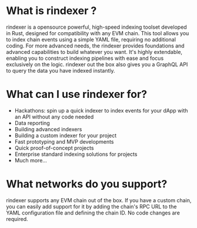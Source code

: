 # What is rindexer ?

rindexer is a opensource powerful, high-speed indexing toolset developed in Rust, designed for compatibility with any EVM chain.
This tool allows you to index chain events using a simple YAML file, requiring no additional coding.
For more advanced needs, the rindexer provides foundations and advanced capabilities to build whatever you want.
It's highly extendable, enabling you to construct indexing pipelines with ease and focus exclusively on the logic.
rindexer out the box also gives you a GraphQL API to query the data you have indexed instantly.

# What can I use rindexer for?

- Hackathons: spin up a quick indexer to index events for your dApp with an API without any code needed
- Data reporting
- Building advanced indexers
- Building a custom indexer for your project
- Fast prototyping and MVP developments
- Quick proof-of-concept projects
- Enterprise standard indexing solutions for projects
- Much more...

# What networks do you support?

rindexer supports any EVM chain out of the box. If you have a custom chain, you can easily add support for it by
adding the chain's RPC URL to the YAML configuration file and defining the chain ID. No code changes are required.